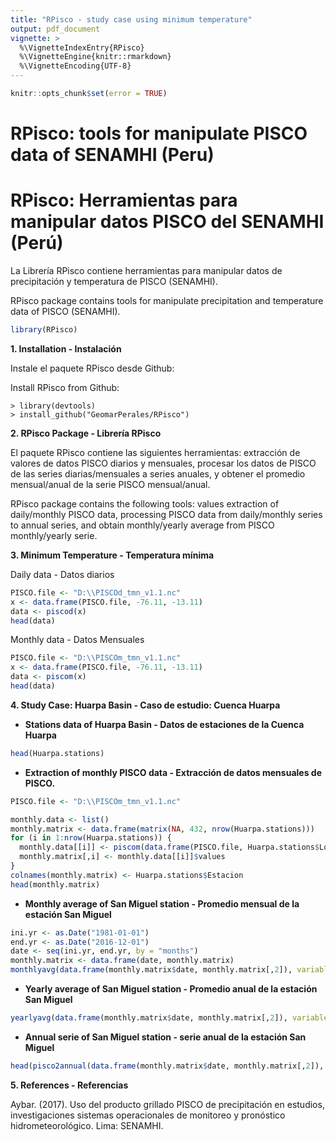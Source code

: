 ---
title: "RPisco - study case using minimum temperature"
output: pdf_document
vignette: >
  %\VignetteIndexEntry{RPisco}
  %\VignetteEngine{knitr::rmarkdown}
  %\VignetteEncoding{UTF-8}
---

```{r setup, echo = FALSE}
knitr::opts_chunk$set(error = TRUE)
```

# **RPisco: tools for manipulate PISCO data of SENAMHI (Peru)**

# **RPisco: Herramientas para manipular datos PISCO del SENAMHI (Perú)**

La Librería RPisco contiene herramientas para manipular datos de precipitación y temperatura de PISCO (SENAMHI).

RPisco package contains tools for manipulate precipitation and temperature data of PISCO (SENAMHI).

```{r}
library(RPisco)
```

**1. Installation - Instalación**

Instale el paquete RPisco desde Github: 

Install RPisco from Github:
```	
> library(devtools)
> install_github("GeomarPerales/RPisco")		
```
**2. RPisco Package - Librería RPisco**

El paquete RPisco contiene las siguientes herramientas: extracción de valores de datos PISCO diarios y mensuales, procesar los datos de PISCO de las series diarias/mensuales a series anuales, y obtener el promedio mensual/anual de la serie PISCO mensual/anual.

RPisco package contains the following tools: values extraction of daily/monthly PISCO data, processing PISCO data from daily/monthly series to annual series, and obtain monthly/yearly average from PISCO monthly/yearly serie.

**3. Minimum Temperature - Temperatura mínima**

Daily data - Datos diarios
```{r}
PISCO.file <- "D:\\PISCOd_tmn_v1.1.nc"
x <- data.frame(PISCO.file, -76.11, -13.11)
data <- piscod(x)
head(data) 
```

Monthly data - Datos Mensuales
```{r}
PISCO.file <- "D:\\PISCOm_tmn_v1.1.nc"
x <- data.frame(PISCO.file, -76.11, -13.11)
data <- piscom(x)
head(data)
```

**4. Study Case: Huarpa Basin - Caso de estudio: Cuenca Huarpa**

- **Stations data of Huarpa Basin - Datos de estaciones de la Cuenca Huarpa**
```{r}
head(Huarpa.stations)
```

- **Extraction of monthly PISCO data - Extracción de datos mensuales de PISCO.**

```{r}
PISCO.file <- "D:\\PISCOm_tmn_v1.1.nc"

monthly.data <- list()
monthly.matrix <- data.frame(matrix(NA, 432, nrow(Huarpa.stations)))
for (i in 1:nrow(Huarpa.stations)) {
  monthly.data[[i]] <- piscom(data.frame(PISCO.file, Huarpa.stations$Lon[i], Huarpa.stations$Lat[i]))
  monthly.matrix[,i] <- monthly.data[[i]]$values
}
colnames(monthly.matrix) <- Huarpa.stations$Estacion
head(monthly.matrix)
```

- **Monthly average of San Miguel station - Promedio mensual de la estación San Miguel**

```{r}
ini.yr <- as.Date("1981-01-01")
end.yr <- as.Date("2016-12-01")
date <- seq(ini.yr, end.yr, by = "months")
monthly.matrix <- data.frame(date, monthly.matrix)
monthlyavg(data.frame(monthly.matrix$date, monthly.matrix[,2]), variable = "temperature")
```

- **Yearly average of San Miguel station - Promedio anual de la estación San Miguel**
```{r}
yearlyavg(data.frame(monthly.matrix$date, monthly.matrix[,2]), variable = "temperature")
```
- **Annual serie of San Miguel station - serie anual de la estación San Miguel**
```{r}
head(pisco2annual(data.frame(monthly.matrix$date, monthly.matrix[,2]), variable = "temperature"))
```

**5. References - Referencias**

Aybar. (2017). Uso del producto grillado PISCO de precipitación en estudios, investigaciones sistemas operacionales de monitoreo y pronóstico hidrometeorológico. Lima: SENAMHI.




